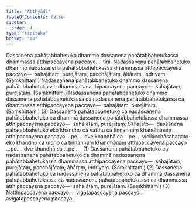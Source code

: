 ```yaml
---
title: "Atthyādi"
tableOfContents: false
sidebar:
  order: 4
type: "tipitaka"
basket: "ab"
---
```



<DynamicBreadcrumb />

<Division number="84">

<Paragraph number="4252">
Dassanena pahātabbahetuko dhammo dassanena pahātabbahetukassa dhammassa atthipaccayena paccayo…  tīṇi.
</Paragraph>

<Paragraph number="4253">
Nadassanena pahātabbahetuko dhammo nadassanena pahātabbahetukassa dhammassa atthipaccayena paccayo—  sahajātaṃ, purejātaṃ, pacchājātaṃ, āhāraṃ, indriyaṃ. (Saṃkhittaṃ.) Nadassanena pahātabbahetuko dhammo dassanena pahātabbahetukassa dhammassa atthipaccayena paccayo—  sahajātaṃ, purejātaṃ. (Saṃkhittaṃ.) Nadassanena pahātabbahetuko dhammo dassanena pahātabbahetukassa ca nadassanena pahātabbahetukassa ca dhammassa atthipaccayena paccayo—  sahajātaṃ, purejātaṃ. (Saṃkhittaṃ.) (3)
</Paragraph>

</Division>
<Division number="85">

<Paragraph number="4254">
Dassanena pahātabbahetuko ca nadassanena pahātabbahetuko ca dhammā dassanena pahātabbahetukassa dhammassa atthipaccayena paccayo—  sahajātaṃ, purejātaṃ. <Emphasis>Sahajāto</Emphasis>—  dassanena pahātabbahetuko eko khandho ca vatthu ca tiṇṇannaṃ khandhānaṃ atthipaccayena paccayo …pe…  dve khandhā ca …pe…  vicikicchāsahagato eko khandho ca moho ca tiṇṇannaṃ khandhānaṃ atthipaccayena paccayo …pe…  dve khandhā ca …pe… . (1)
</Paragraph>

<Paragraph number="4255">
Dassanena pahātabbahetuko ca nadassanena pahātabbahetuko ca dhammā nadassanena pahātabbahetukassa dhammassa atthipaccayena paccayo—  sahajātaṃ, purejātaṃ, pacchājātaṃ, āhāraṃ, indriyaṃ. (Saṃkhittaṃ.) (2)
</Paragraph>

<Paragraph number="4256">
Dassanena pahātabbahetuko ca nadassanena pahātabbahetuko ca dhammā dassanena pahātabbahetukassa ca nadassanena pahātabbahetukassa ca dhammassa atthipaccayena paccayo—  sahajātaṃ, purejātaṃ. (Saṃkhittaṃ.) (3)
</Paragraph>

<Paragraph number="4257">
Natthipaccayena paccayo…  vigatapaccayena paccayo…  avigatapaccayena paccayo.
</Paragraph>
</Division>